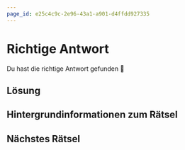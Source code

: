 ```yaml
---
page_id: e25c4c9c-2e96-43a1-a901-d4ffdd927335
---
```

# Richtige Antwort

Du hast die richtige Antwort gefunden 🥳
## Lösung

## Hintergrundinformationen zum Rätsel

## Nächstes Rätsel
